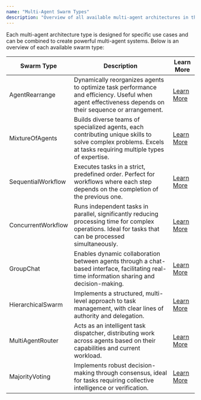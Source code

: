 ```yaml
---
name: "Multi-Agent Swarm Types"
description: "Overview of all available multi-agent architectures in the Swarms API, each designed for specific use cases and workflows"
---
```


Each multi-agent architecture type is designed for specific use cases and can be combined to create powerful multi-agent systems. Below is an overview of each available swarm type:

| Swarm Type           | Description                                                                  | Learn More |
|----------------------|------------------------------------------------------------------------------|------------|
| AgentRearrange       | Dynamically reorganizes agents to optimize task performance and efficiency. Useful when agent effectiveness depends on their sequence or arrangement. | [Learn More](agent_rearrange.mdx) |
| MixtureOfAgents      | Builds diverse teams of specialized agents, each contributing unique skills to solve complex problems. Excels at tasks requiring multiple types of expertise. | [Learn More](mixture_of_agents.mdx) |
| SequentialWorkflow   | Executes tasks in a strict, predefined order. Perfect for workflows where each step depends on the completion of the previous one. | [Learn More](sequential_workflow.mdx) |
| ConcurrentWorkflow   | Runs independent tasks in parallel, significantly reducing processing time for complex operations. Ideal for tasks that can be processed simultaneously. | [Learn More](concurrent_workflow.mdx) |
| GroupChat            | Enables dynamic collaboration between agents through a chat-based interface, facilitating real-time information sharing and decision-making. | [Learn More](group_chat.mdx) |
| HierarchicalSwarm    | Implements a structured, multi-level approach to task management, with clear lines of authority and delegation. | [Learn More](hierarchical_swarm.mdx) |
| MultiAgentRouter     | Acts as an intelligent task dispatcher, distributing work across agents based on their capabilities and current workload. | [Learn More](multi_agent_router.mdx) |
| MajorityVoting       | Implements robust decision-making through consensus, ideal for tasks requiring collective intelligence or verification. | [Learn More](majority_voting.mdx) |

